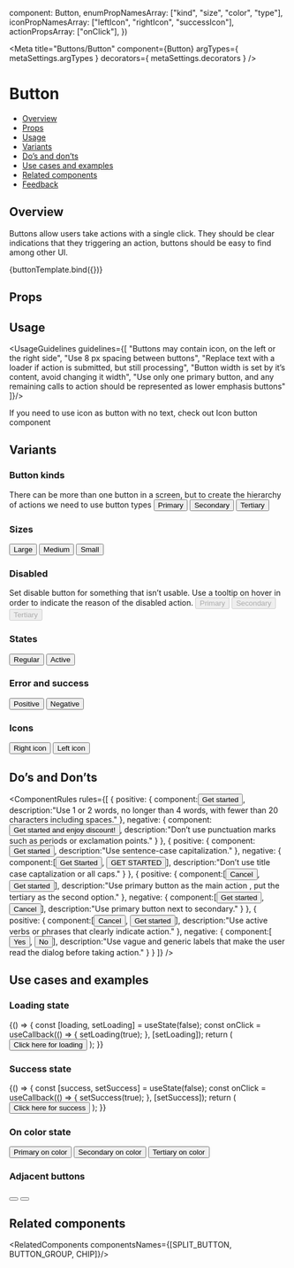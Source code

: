 
  component: Button,
  enumPropNamesArray: ["kind", "size", "color", "type"],
  iconPropNamesArray: ["leftIcon", "rightIcon", "successIcon"],
  actionPropsArray: ["onClick"],
})

<Meta
  title="Buttons/Button"
  component={Button}
  argTypes={ metaSettings.argTypes }
  decorators={ metaSettings.decorators }
/>

<!--- Component template -->


<!--- Component documentation -->

# Button
- [Overview](#overview)
- [Props](#props)
- [Usage](#usage)
- [Variants](#variants)
- [Do’s and don’ts](#dos-and-donts)
- [Use cases and examples](#use-cases-and-examples)
- [Related components](#related-components)
- [Feedback](#feedback)

## Overview
Buttons allow users take actions with a single click.
They should be clear indications that they triggering an action, buttons should be easy to find among other UI.

<Canvas>
  <Story name="Overview"
         args={{children: "Button"}}>
    {buttonTemplate.bind({})}
  </Story>
</Canvas>

## Props
<ArgsTable of={Button} />

## Usage
<UsageGuidelines guidelines={[
  "Buttons may contain icon, on the left or the right side",
  "Use 8 px spacing between buttons",
  "Replace text with a loader if action is submitted, but still processing",
  "Button width is set by it’s content, avoid changing it width",
  "Use only one primary button, and any remaining calls to action should be represented as lower emphasis buttons"
]}/>

<Tip title="Not what you were looking for?">If you need to use icon as button with no text, check out <Link href="/?path=/docs/buttons-iconbutton--overview" size={Link.sizes.SMALL} withoutSpacing>Icon button</Link> component</Tip>

## Variants
### Button kinds
There can be more than one button in a screen, but to create the hierarchy of actions we need to use button types
<Canvas>
  <Story name="Button kinds">
    <Button>Primary</Button>
    <Button kind={Button.kinds.SECONDARY}>Secondary</Button>
    <Button kind={Button.kinds.TERTIARY}>Tertiary</Button>                                                                     
  </Story>
</Canvas>

### Sizes
<Canvas>
  <Story name="Sizes">
    <Button size={Button.sizes.LARGE}>Large</Button>
    <Button size={Button.sizes.MEDIUM}>Medium</Button>
    <Button size={Button.sizes.SMALL}>Small</Button>
  </Story>
</Canvas>

### Disabled
Set disable button for something that isn’t usable. Use a tooltip on hover in order to indicate the reason of the disabled action.
<Canvas>
  <Story name="Disabled">
    <Button disabled>Primary</Button>
    <Button kind={Button.kinds.SECONDARY} disabled>
      Secondary
    </Button>
    <Button kind={Button.kinds.TERTIARY} disabled>
      Tertiary
    </Button>
  </Story>
</Canvas>


### States
<Canvas>
  <Story name="States">
    <Button>Regular</Button>
    <Button active>Active</Button>
  </Story>
</Canvas>

### Error and success
<Canvas>
  <Story name="Error and success">
    <Button color={Button.colors.POSITIVE}>Positive</Button>
    <Button color={Button.colors.NEGATIVE}>Negative</Button>
  </Story>
</Canvas>

### Icons
<Canvas>
  <Story
    name="Icons"
  >
    <Button rightIcon={Calendar}>Right icon</Button>
    <Button leftIcon={Calendar}>Left icon</Button>
  </Story>
</Canvas>

## Do’s and Don’ts
<ComponentRules
  rules={[
    {
      positive: {
        component:<Button>Get started</Button>,
        description:"Use 1 or 2 words, no longer than 4 words, with fewer than 20 characters including spaces."
      },
      negative: {
        component:<Button>Get started and enjoy discount!</Button>,
        description:"Don’t use punctuation marks such as periods or exclamation points."
      }
    },
    {
      positive: {
        component:<Button>Get started</Button>,
        description:"Use sentence-case capitalization."
      },
      negative: {
        component:[<Button>Get Started</Button>, <Button>GET STARTED</Button>],
        description:"Don’t use title case captalization or all caps."
      }
    },
    {
      positive: {
        component:[<Button kind={Button.kinds.TERTIARY}>Cancel</Button>, <Button>Get started</Button>],
        description:"Use primary button as the main action , put the tertiary as the second option."
      },
      negative: {
        component:[<Button>Get started</Button>, <Button kind={Button.kinds.SECONDARY}>Cancel</Button>],
        description:"Use primary button next to secondary."
      }
    },
    {
      positive: {
        component:[<Button kind={Button.kinds.TERTIARY}>Cancel</Button>, <Button>Get started</Button>],
        description:"Use active verbs or phrases that clearly indicate action."
      },
      negative: {
        component:[<Button kind={Button.kinds.TERTIARY}>Yes</Button>, <Button>No</Button>],
        description:"Use vague and generic labels that make the user read the dialog before taking action."
      }
    }
  ]}
/>


## Use cases and examples

### Loading state
<Canvas>
  <Story name="Loading state">
    {() => {
      const [loading, setLoading] = useState(false);
      const onClick = useCallback(() => {
        setLoading(true);
      }, [setLoading]);
      return (
        <Button loading={loading} onClick={onClick}>
          Click here for loading
        </Button>
      );
    }}
  </Story>
</Canvas>

### Success state
<Canvas>
  <Story name="Success state">
    {() => {
      const [success, setSuccess] = useState(false);
      const onClick = useCallback(() => {
        setSuccess(true);
      }, [setSuccess]);
      return (
        <Button success={success} onClick={onClick} successIcon={Check} successText="Success">
          Click here for success
        </Button>
      );
    }}
  </Story>
</Canvas>

### On color state
<Canvas>
  <Story
    name="On color states"
  >
    <MultipleStoryElementsWrapper className="monday-storybook-button_on-color-button">
      <Button color={Button.colors.ON_PRIMARY_COLOR}>Primary on color</Button>
      <Button color={Button.colors.ON_PRIMARY_COLOR} kind={Button.kinds.SECONDARY}>
        Secondary on color
      </Button>
      <Button color={Button.colors.ON_PRIMARY_COLOR} kind={Button.kinds.TERTIARY}>
        Tertiary on color
      </Button>
    </MultipleStoryElementsWrapper>
  </Story>
</Canvas>

### Adjacent buttons
<Canvas>
  <Story name="Adjacent buttons">
    <div>
      <Button kind={Button.kinds.SECONDARY} size={Button.sizes.SMALL} ariaLabel="decrease zoom level" rightFlat><Remove /></Button>
      <Button kind={Button.kinds.SECONDARY} size={Button.sizes.SMALL} ariaLabel="increase zoom level" leftFlat><Add /></Button>
    </div>
  </Story>
</Canvas>

## Related components
<RelatedComponents componentsNames={[SPLIT_BUTTON, BUTTON_GROUP, CHIP]}/>
